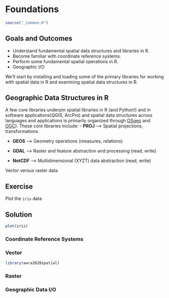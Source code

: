 # Foundations {#sec-foundations}

```r
source("_common.R")
```

## Goals and Outcomes

* Understand fundamental spatial data structures and libraries in R.
* Become familiar with coordinate reference systems.
* Perform some fundamental spatial operations in R.
* Geographic I/O

We'll start by installing and loading some of the primary libraries for working with spatial data in R and examining spatial data structures in R.

## Geographic Data Structures in R

:::{.callout-note}
A few core libraries underpin spatial libraries in R (and Python!) and in software applications(QGIS, ArcPro) and spatial data structures across languages and applications is primarily organized through [OSgeo](https://www.osgeo.org) and [OGC](https://www.ogc.org)). These core libraries include:
-   **PROJ** --\> Spatial projections, transformations

-   **GEOS** --\> Geometry operations (measures, relations)

-   **GDAL** --\> Raster and feature abstraction and processing (read, write)

-   **NetCDF** --\> Multidimensional (XYZT) data abstraction (read, write)
:::

Vector versus raster data

::: {.callout-important icon="false"}
## Exercise

Plot the `iris` data
:::

::: {.callout-important icon="false" collapse="true"}
## Solution

```r
plot(iris)
```
:::

### Coordinate Reference Systems

### Vector

```r
library(awra2020spatial)
```

### Raster

### Geographic Data I/O


